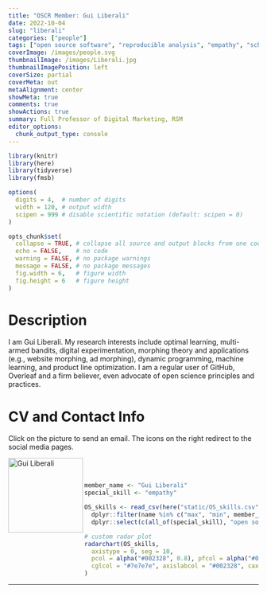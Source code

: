 ```yaml
---
title: "OSCR Member: Gui Liberali"
date: 2022-10-04
slug: "liberali"
categories: ["people"]
tags: ["open source software", "reproducible analysis", "empathy", "school-rsm"] # top 3 categories + unique + school
coverImage: /images/people.svg
thumbnailImage: /images/Liberali.jpg
thumbnailImagePosition: left
coverSize: partial
coverMeta: out
metaAlignment: center
showMeta: true
comments: true
showActions: true
summary: Full Professor of Digital Marketing, RSM
editor_options: 
  chunk_output_type: console
---
```


```r

library(knitr)
library(here)
library(tidyverse)
library(fmsb)

options(
  digits = 4,  # number of digits
  width = 120, # output width
  scipen = 999 # disable scientific notation (default: scipen = 0)
)

opts_chunk$set(
  collapse = TRUE, # collapse all source and output blocks from one code chunk into a single block
  echo = FALSE,    # no code
  warning = FALSE, # no package warnings
  message = FALSE, # no package messages
  fig.width = 6,   # figure width
  fig.height = 6   # figure height
)

```

# Description

I am Gui Liberali. My research interests include optimal learning, multi-armed bandits, digital experimentation, morphing theory and applications (e.g., website morphing, ad morphing), dynamic programming, machine learning, and product line optimization. I am a regular user of GitHub, Overleaf and a firm believer, even advocate of open science principles and practices.

# CV and Contact Info

Click on the picture to send an email. The icons on the right redirect to the social media pages.

<!-- EMAIL -->
<p>
  <a href="mailto:liberali@rsm.nl">
  <img border="0" alt="Gui Liberali" src="/images/Liberali.jpg" width="150" height="150" align="left">
  </a>
</p>

<!-- LINKEDIN -->
<p align="center">
  <a href="https://nl.linkedin.com/in/gui-liberali" class="fa fa-linkedin fa-2x" style="color:#000000;">
  </a>
</p>

<!-- GITHUB -->
<p align="center">
  <a href="https://github.com/guiliberali" class="fa fa-github fa-2x" style="color:#000000;">
  </a>
</p>

<BR><BR>

<!-- # Expertise -->

```r

member_name <- "Gui Liberali"
special_skill <- "empathy"

OS_skills <- read_csv(here("static/OS_skills.csv")) %>%
  dplyr::filter(name %in% c("max", "min", member_name)) %>%
  dplyr::select(c(all_of(special_skill), "open source software", "data sharing", "data management", "preregistration", "open access", "reproducible analysis"))

# custom radar plot
radarchart(OS_skills,
  axistype = 0, seg = 10,
  pcol = alpha("#002328", 0.8), pfcol = alpha("#00B969", 0.6), plwd = 4, centerzero = TRUE, # polygon
  cglcol = "#7e7e7e", axislabcol = "#002328", caxislabels = seq(0, 10, 2), cglwd = 0.8 # grid
)

```

***


